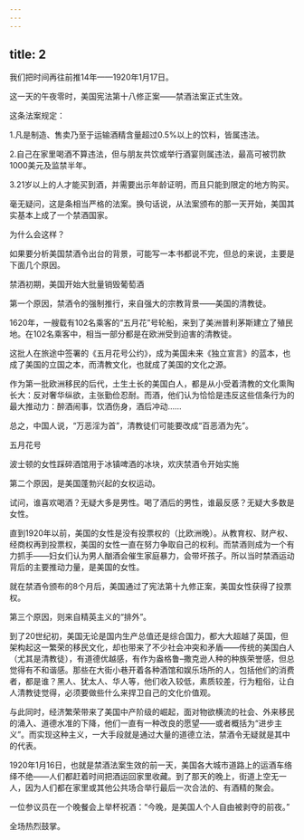 ```yaml
---
---
---
```

title: 2
---



我们把时间再往前推14年——1920年1月17日。

这一天的午夜零时，美国宪法第十八修正案——禁酒法案正式生效。

这条法案规定：

1.凡是制造、售卖乃至于运输酒精含量超过0.5%以上的饮料，皆属违法。

2.自己在家里喝酒不算违法，但与朋友共饮或举行酒宴则属违法，最高可被罚款1000美元及监禁半年。

3.21岁以上的人才能买到酒，并需要出示年龄证明，而且只能到限定的地方购买。

毫无疑问，这是条相当严格的法案。换句话说，从法案颁布的那一天开始，美国其实基本上成了一个禁酒国家。

为什么会这样？

如果要分析美国禁酒令出台的背景，可能写一本书都说不完，但总的来说，主要是下面几个原因。

禁酒初期，美国开始大批量销毁葡萄酒



第一个原因，禁酒令的强制推行，来自强大的宗教背景——美国的清教徒。

1620年，一艘载有102名乘客的“五月花”号轮船，来到了美洲普利茅斯建立了殖民地。在102名乘客中，相当一部分都是在欧洲受到迫害的清教徒。

这批人在旅途中签署的《五月花号公约》，成为美国未来《独立宣言》的蓝本，也成了美国的立国之本，而清教文化，也就成了美国的文化之源。

作为第一批欧洲移民的后代，土生土长的美国白人，都是从小受着清教的文化熏陶长大：反对奢华纵欲，主张勤俭忍耐。而酒，他们认为恰恰是违反这些信条行为的最大推动力：醉酒闹事，饮酒伤身，酒后冲动……

总之，中国人说，“万恶淫为首”，清教徒们可能要改成“百恶酒为先”。

五月花号



波士顿的女性踩碎酒馆用于冰镇啤酒的冰块，欢庆禁酒令开始实施



第二个原因，是美国蓬勃兴起的女权运动。

试问，谁喜欢喝酒？无疑大多是男性。喝了酒后的男性，谁最反感？无疑大多数是女性。

直到1920年以前，美国的女性是没有投票权的（比欧洲晚）。从教育权、财产权、经商权再到投票权，美国的女性一直在努力争取自己的权利。而禁酒则成为一个有力抓手——妇女们认为男人酗酒会催生家庭暴力，会带坏孩子。所以当时禁酒运动背后的主要推动力量，是美国的女性。

就在禁酒令颁布的8个月后，美国通过了宪法第十九修正案，美国女性获得了投票权。

第三个原因，则来自精英主义的“排外”。

到了20世纪初，美国无论是国内生产总值还是综合国力，都大大超越了英国，但架构起这一繁荣的移民文化，却也带来了不少社会冲突和矛盾——传统的美国白人（尤其是清教徒），有道德优越感，有作为盎格鲁–撒克逊人种的种族荣誉感，但总觉得有不和谐感。那些在大街小巷开着各种酒馆和娱乐场所的人，包括他们的消费者，都是谁？黑人、犹太人、华人等，他们收入较低，素质较差，行为粗俗，让白人清教徒觉得，必须要做些什么来捍卫自己的文化价值观。

与此同时，经济繁荣带来了美国中产阶级的崛起，面对物欲横流的社会、外来移民的涌入、道德水准的下降，他们一直有一种改良的愿望——或者概括为“进步主义”。而实现这种主义，一大手段就是通过大量的道德立法，禁酒令无疑就是其中的代表。

1920年1月16日，也就是禁酒法案生效的前一天，美国各大城市道路上的运酒车络绎不绝——人们都赶着时间把酒运回家里收藏。到了那天的晚上，街道上空无一人，因为人们都在家里或其他公共场合举行最后一次合法的、有酒精的聚会。

一位参议员在一个晚餐会上举杯祝酒：“今晚，是美国人个人自由被剥夺的前夜。”

全场热烈鼓掌。